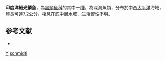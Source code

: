 {{Speciesbox
| taxon = Microphotolepis schmidti
| binomial_authority = [[Angel|Angel]] & [[Verrier|Verrier]], 1931
| status = NE
| status_system = IUCN3.1
| synonyms = *''Aleposomus schmidti'', <small>Angel & Verrier, 1931</small>
}}

'''印度洋細光鱗魚'''，為[[黑頭魚科|黑頭魚科]]的其中一[[種|種]]，為深海魚類，分布於中西[[太平洋|太平洋]]海域，體長可達7.2公分，棲息在底中層水域，生活習性不明。

==参考文献==
*{{FishBase_species|genus=Microphotolepis|species=schmidti|year=2015|month=9}}

{{Taxonbar}}
[[Category:1931年描述的鱼类|Y]]
[[Category:細光鱗魚屬|schmidti]]